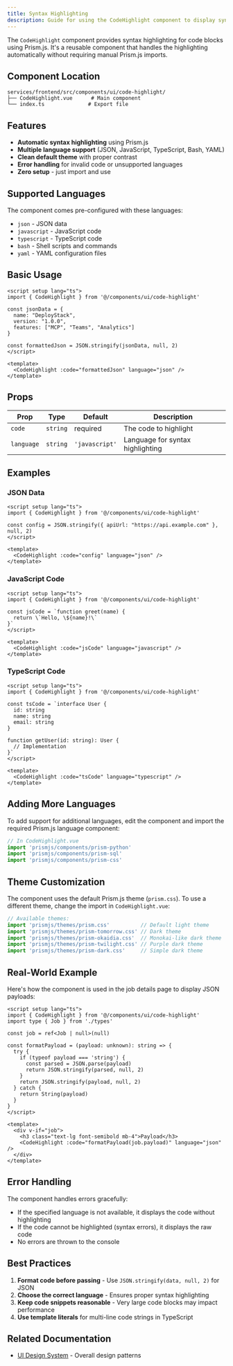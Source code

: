 ```yaml
---
title: Syntax Highlighting
description: Guide for using the CodeHighlight component to display syntax-highlighted code blocks.
---
```



The `CodeHighlight` component provides syntax highlighting for code blocks using Prism.js. It's a reusable component that handles the highlighting automatically without requiring manual Prism.js imports.

## Component Location

```
services/frontend/src/components/ui/code-highlight/
├── CodeHighlight.vue      # Main component
└── index.ts              # Export file
```

## Features

- **Automatic syntax highlighting** using Prism.js
- **Multiple language support** (JSON, JavaScript, TypeScript, Bash, YAML)
- **Clean default theme** with proper contrast
- **Error handling** for invalid code or unsupported languages
- **Zero setup** - just import and use

## Supported Languages

The component comes pre-configured with these languages:
- `json` - JSON data
- `javascript` - JavaScript code
- `typescript` - TypeScript code
- `bash` - Shell scripts and commands
- `yaml` - YAML configuration files

## Basic Usage

```vue
<script setup lang="ts">
import { CodeHighlight } from '@/components/ui/code-highlight'

const jsonData = {
  name: "DeployStack",
  version: "1.0.0",
  features: ["MCP", "Teams", "Analytics"]
}

const formattedJson = JSON.stringify(jsonData, null, 2)
</script>

<template>
  <CodeHighlight :code="formattedJson" language="json" />
</template>
```

## Props

| Prop | Type | Default | Description |
|------|------|---------|-------------|
| `code` | `string` | required | The code to highlight |
| `language` | `string` | `'javascript'` | Language for syntax highlighting |

## Examples

### JSON Data

```vue
<script setup lang="ts">
import { CodeHighlight } from '@/components/ui/code-highlight'

const config = JSON.stringify({ apiUrl: "https://api.example.com" }, null, 2)
</script>

<template>
  <CodeHighlight :code="config" language="json" />
</template>
```

### JavaScript Code

```vue
<script setup lang="ts">
import { CodeHighlight } from '@/components/ui/code-highlight'

const jsCode = `function greet(name) {
  return \`Hello, \${name}!\`
}`
</script>

<template>
  <CodeHighlight :code="jsCode" language="javascript" />
</template>
```

### TypeScript Code

```vue
<script setup lang="ts">
import { CodeHighlight } from '@/components/ui/code-highlight'

const tsCode = `interface User {
  id: string
  name: string
  email: string
}

function getUser(id: string): User {
  // Implementation
}`
</script>

<template>
  <CodeHighlight :code="tsCode" language="typescript" />
</template>
```

## Adding More Languages

To add support for additional languages, edit the component and import the required Prism.js language component:

```typescript
// In CodeHighlight.vue
import 'prismjs/components/prism-python'
import 'prismjs/components/prism-sql'
import 'prismjs/components/prism-css'
```

## Theme Customization

The component uses the default Prism.js theme (`prism.css`). To use a different theme, change the import in `CodeHighlight.vue`:

```typescript
// Available themes:
import 'prismjs/themes/prism.css'          // Default light theme
import 'prismjs/themes/prism-tomorrow.css' // Dark theme
import 'prismjs/themes/prism-okaidia.css'  // Monokai-like dark theme
import 'prismjs/themes/prism-twilight.css' // Purple dark theme
import 'prismjs/themes/prism-dark.css'     // Simple dark theme
```

## Real-World Example

Here's how the component is used in the job details page to display JSON payloads:

```vue
<script setup lang="ts">
import { CodeHighlight } from '@/components/ui/code-highlight'
import type { Job } from './types'

const job = ref<Job | null>(null)

const formatPayload = (payload: unknown): string => {
  try {
    if (typeof payload === 'string') {
      const parsed = JSON.parse(payload)
      return JSON.stringify(parsed, null, 2)
    }
    return JSON.stringify(payload, null, 2)
  } catch {
    return String(payload)
  }
}
</script>

<template>
  <div v-if="job">
    <h3 class="text-lg font-semibold mb-4">Payload</h3>
    <CodeHighlight :code="formatPayload(job.payload)" language="json" />
  </div>
</template>
```

## Error Handling

The component handles errors gracefully:
- If the specified language is not available, it displays the code without highlighting
- If the code cannot be highlighted (syntax errors), it displays the raw code
- No errors are thrown to the console

## Best Practices

1. **Format code before passing** - Use `JSON.stringify(data, null, 2)` for JSON
2. **Choose the correct language** - Ensures proper syntax highlighting
3. **Keep code snippets reasonable** - Very large code blocks may impact performance
4. **Use template literals** for multi-line code strings in TypeScript

## Related Documentation

- [UI Design System](/development/frontend/ui/) - Overall design patterns
